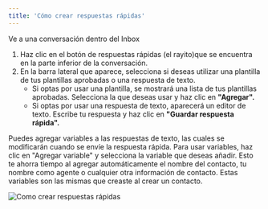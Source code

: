 ```yaml
---
title: 'Cómo crear respuestas rápidas'
---
```

Ve a una conversación dentro del Inbox 

1. Haz clic en el botón de respuestas rápidas (el rayito)que se encuentra en la parte inferior de la conversación.
2. En la barra lateral que aparece, selecciona si deseas utilizar una plantilla de tus plantillas aprobadas o una respuesta de texto.
    - Si optas por usar una plantilla, se mostrará una lista de tus plantillas aprobadas. Selecciona la que deseas usar y haz clic en **"Agregar".**
    - Si optas por usar una respuesta de texto, aparecerá un editor de texto. Escribe tu respuesta y haz clic en **"Guardar respuesta rápida".**
    
 Puedes agregar variables a las respuestas de texto, las cuales se modificarán cuando se envíe la respuesta rápida. Para usar variables, haz clic en "Agregar variable" y selecciona la variable que deseas añadir. Esto te ahorra tiempo al agregar automáticamente el nombre del contacto, tu nombre como agente o cualquier otra información de contacto. Estas variables son las mismas que creaste al crear un contacto.
         
         
![Como crear respuestas rápidas](https://hilos-media.s3.us-east-2.amazonaws.com/mintlify/guides/new-agent/inbox/2+-+Respuestas+Ra%CC%81pidas.jpeg)

   
